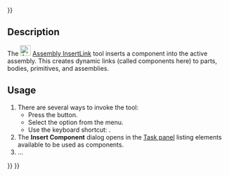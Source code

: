 <languages/>
{{UnfinishedDocu{{#translation:}}}}

{{Docnav
|[[Assembly_CreateAssembly|CreateAssembly]]
|[[Assembly_InsertNewPart|InsertNewPart]]
|[[Assembly_Workbench|Assembly]]
|IconL=Assembly_CreateAssembly.svg
|IconR=Assembly_InsertNewPart.svg
|IconC=Workbench_Assembly.svg
}}

{{GuiCommand
|Name=Assembly InsertLink
|MenuLocation=Assembly → Insert Component → Component
|Workbenches=[[Assembly_Workbench|Assembly]]
|Shortcut={{KEY|I}}
|Version=1.0
|SeeAlso=
}}

==Description== 

The [[Image:Assembly_InsertLink.svg|24px]] [[Assembly_InsertLink|Assembly InsertLink]] tool inserts a component into the active assembly. This creates dynamic links (called components here) to parts, bodies, primitives, and assemblies.

==Usage==

# There are several ways to invoke the tool:
#* Press the {{Button|[[Image:Assembly_InsertLink.svg|16px]] [[Assembly_InsertLink|Component]]}} button.
#* Select the {{MenuCommand|Assembly → Insert Component → [[Image:Assembly_InsertLink.svg|16px]] Component}} option from the menu.
#* Use the keyboard shortcut: {{KEY|I}}.
# The '''Insert Component''' dialog opens in the [[Task_panel|Task panel]] listing elements available to be used as components.
# …


{{Docnav
|[[Assembly_CreateAssembly|CreateAssembly]]
|[[Assembly_InsertNewPart|InsertNewPart]]
|[[Assembly_Workbench|Assembly]]
|IconL=Assembly_CreateAssembly.svg
|IconR=Assembly_InsertNewPart.svg
|IconC=Workbench_Assembly.svg
}}

{{Assembly_Tools_navi{{#translation:}}}}
{{Userdocnavi{{#translation:}}}}
